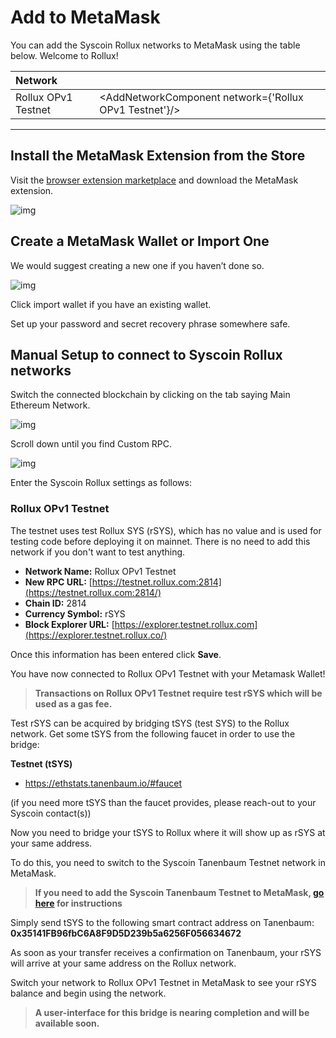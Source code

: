 

# Add to MetaMask

You can add the Syscoin Rollux networks to MetaMask using the table below. Welcome to Rollux!

| Network                   |                                                      |
| :------------------------ | ---------------------------------------------------- |
| Rollux OPv1 Testnet       | <AddNetworkComponent network={'Rollux OPv1 Testnet'}/>           |

------



## Install the MetaMask Extension from the Store

Visit the [browser extension marketplace](https://chrome.google.com/webstore/detail/nkbihfbeogaeaoehlefnkodbefgpgknn) and download the MetaMask extension.



![img](../../../images/mm.png)

## Create a MetaMask Wallet or Import One

We would suggest creating a new one if you haven’t done so.

![img](../../../images/mm_new_wallet.png)

Click import wallet if you have an existing wallet.

Set up your password and secret recovery phrase somewhere safe.

## Manual Setup to connect to Syscoin Rollux networks

Switch the connected blockchain by clicking on the tab saying Main Ethereum Network.



![img](../../../images/mm_connect_sys.png)

Scroll down until you find Custom RPC.



![img](../../../images/mm_custom_rpc.png)

Enter the Syscoin Rollux settings as follows:



### Rollux OPv1 Testnet

The testnet uses test Rollux SYS (rSYS), which has no value and is used for testing code before deploying it on mainnet. There is no need to add this network if you don't want to test anything.

- **Network Name:** Rollux OPv1 Testnet
- **New RPC URL:** [https://testnet.rollux.com:2814](https://testnet.rollux.com:2814/)
- **Chain ID:** 2814
- **Currency Symbol:** rSYS
- **Block Explorer URL:** [https://explorer.testnet.rollux.com](https://explorer.testnet.rollux.co/)



Once this information has been entered click **Save**.

You have now connected to Rollux OPv1 Testnet with your Metamask Wallet!

> **Transactions on Rollux OPv1 Testnet require test rSYS which will be used as a gas fee.**

Test rSYS can be acquired by bridging tSYS (test SYS) to the Rollux network. Get some tSYS from the following faucet in order to use the bridge:


**Testnet (tSYS)**

- https://ethstats.tanenbaum.io/#faucet

(if you need more tSYS than the faucet provides, please reach-out to your Syscoin contact(s))

Now you need to bridge your tSYS to Rollux where it will show up as rSYS at your same address.

To do this, you need to switch to the Syscoin Tanenbaum Testnet network in MetaMask.

> **If you need to add the Syscoin Tanenbaum Testnet to MetaMask, [go here](https://docs.syscoin.org/docs/guides/nevm/metamask/) for instructions**

Simply send tSYS to the following smart contract address on Tanenbaum:
**0x35141FB96fbC6A8F9D5D239b5a6256F056634672**
 
As soon as your transfer receives a confirmation on Tanenbaum, your rSYS will arrive at your same address on the Rollux network.

Switch your network to Rollux OPv1 Testnet in MetaMask to see your rSYS balance and begin using the network.
 
> **A user-interface for this bridge is nearing completion and will be available soon.**

